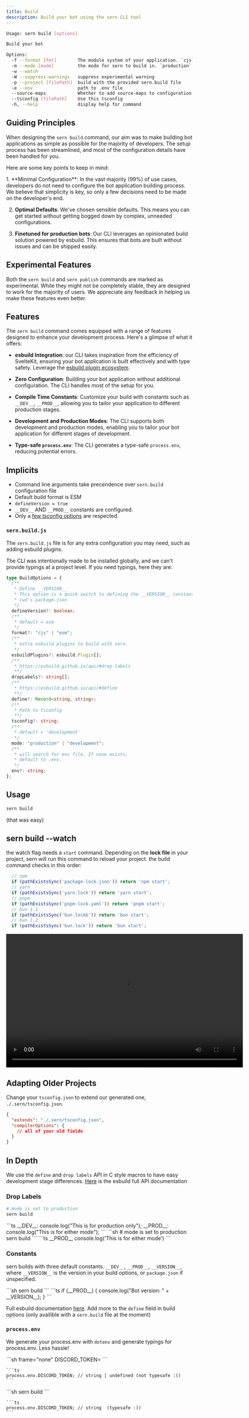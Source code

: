 ```yaml
---
title: Build
description: Build your bot using the sern CLI tool
---
```


```sh
Usage: sern build [options]

Build your bot

Options:
  -f --format [fmt]        The module system of your application. `cjs` or `esm` (default: "esm")
  -m --mode [mode]         the mode for sern to build in. `production` or `development` (default: "development")
  -w --watch
  -W --suppress-warnings   suppress experimental warning
  -p --project [filePath]  build with the provided sern.build file
  -e --env                 path to .env file
  --source-maps            Whether to add source-maps to configuration (default: false)
  --tsconfig [filePath]    Use this tsconfig
  -h, --help               display help for command
```

## Guiding Principles

When designing the `sern build` command, our aim was to make building bot applications as simple as possible for the majority of developers. The setup process has been streamlined, and most of the configuration details have been handled for you.

Here are some key points to keep in mind:


<Steps>
1. **Minimal Configuration**: In the vast majority (99%) of use cases, developers do not need to configure the bot application building process. We believe that simplicity is key, so only a few decisions need to be made on the developer's end.

2. **Optimal Defaults**: We've chosen sensible defaults. This means you can get started without getting bogged down by complex, unneeded configurations.

3. **Finetuned for production bots**: Our CLI leverages an opinionated build solution powered by esbuild. This ensures that bots are built without issues and can be shipped easily.
</Steps>

## Experimental Features

Both the `sern build` and `sern publish` commands are marked as experimental. While they might not be completely stable, they are designed to work for the majority of users. We appreciate any feedback in helping us make these features even better.

## Features

The `sern build` command comes equipped with a range of features designed to enhance your development process. Here's a glimpse of what it offers:

- **esbuild Integration**: our CLI takes inspiration from the efficiency of SvelteKit, ensuring your bot application is built effectively and with type safety. Leverage the [esbuild plugin ecosystem](https://github.com/esbuild/community-plugins).

- **Zero Configuration**: Building your bot application without additional configuration. The CLI handles most of the setup for you.

- **Compile Time Constants**: Customize your build with constants such as `__DEV__`, `__PROD__`, allowing you to tailor your application to different production stages.

- **Development and Production Modes**: The CLI supports both development and production modes, enabling you to tailor your bot application for different stages of development.

- **Type-safe `process.env`**: The CLI generates a type-safe `process.env`, reducing potential errors.

## Implicits

- Command line arguments take precendence over `sern.build` configuration file
- Default build format is ESM
- `defineVersion = true`
- `__DEV__` AND `__PROD__` constants are configured.
- Only a [few tsconfig options](https://esbuild.github.io/content-types/#tsconfig-json) are respected.

### `sern.build.js`

The `sern.build.js` file is for any extra configuration you may need, such as adding esbuild plugins.

The CLI was intentionally made to be installed globally, and we can't provide typings at a project level. If you need typings, here they are:

```ts
type BuildOptions = {
  /**
   * Define __VERSION__
   * This option is a quick switch to defining the __VERSION__ constant which will be a string of the version provided in
   * cwd's package.json
   */
  defineVersion?: boolean;
  /**
   * default = esm
   */
  format?: "cjs" | "esm";
  /**
   * extra esbuild plugins to build with sern.
   */
  esbuildPlugins?: esbuild.Plugin[];
  /**
   * https://esbuild.github.io/api/#drop-labels
   **/
  dropLabels?: string[];
  /**
   * https://esbuild.github.io/api/#define
   **/
  define?: Record<string, string>;
  /**
   * Path to tsconfig
   **/
  tsconfig?: string;
  /**
   * default = 'development'
   */
  mode: "production" | "development";
  /**
   * will search for env file. If none exists,
   * default to .env.
   */
  env?: string;
};
```

## Usage

```sh
sern build
```

(that was easy)

## sern build --watch 

the watch flag needs a `start` command. Depending on the **lock file** in your project, sern will run this command to reload your project. the build command checks in this order:
```js
  // npm
  if (pathExistsSync('package-lock.json')) return 'npm start';
  // yarn
  if (pathExistsSync('yarn.lock')) return 'yarn start';
  // pnpm
  if (pathExistsSync('pnpm-lock.yaml')) return 'pnpm start';
  // bun 1.1
  if (pathExistsSync('bun.lockb')) return 'bun start';
  // bun 1.2
  if (pathExistsSync('bun.lock')) return 'bun start';
```



<video width="640" height="360" src="blob:/assets/docs/watch-example2.mp4" controls type="video/mp4">
    <source src={VideoUrl} webkit-playsinline="" type="video/mp4"> </source>
</video>


## Adapting Older Projects

Change your `tsconfig.json` to extend our generated one, `./.sern/tsconfig.json`.

```json {2}
{
  "extends": "./.sern/tsconfig.json",
  "compilerOptions": {
    // all of your old fields
  }
}
```

## In Depth

We use the `define` and `drop labels` API in C style macros to have easy development stage differences. [Here](https://esbuild.github.io/api/#drop-labels) is the esbuild full API documentation

### Drop Labels

```sh
# mode is set to production
sern build
```


<Tabs>
  <TabItem value="input" label="Input">
    ```ts
    __DEV__: console.log("This is for production only");
    __PROD__: console.log("This is for either mode");
    ```
  </TabItem>
  <TabItem value="sh" label="Running build for production">
    ```sh
    # mode is set to production
    sern build
    ```
  </TabItem>
  <TabItem value="output" label="Output">
    ```ts
    __PROD__ console.log('This is for either mode')
    ```
  </TabItem>
</Tabs>

### Constants

sern builds with three default constants. `__DEV__`, `__PROD__`, `__VERSION__`, where `__VERSION__` is the version in your build options, or `package.json` if unspecified.

<Tabs>
  <TabItem value="input" label="Preprocess">
    ```sh
    sern build
    ```
  </TabItem>
  <TabItem value="sh" label="Constants available and typesafe!">
    ```ts
    if (__PROD__) {
      console.log("Bot version: " + __VERSION__);
    }
    ```
  </TabItem>
</Tabs>

Full esbuild documentation [here](https://esbuild.github.io/api/#define). Add more to the `define` field in build options (only availible with a `sern.build` file at the moment)

### `process.env`

We generate your process.env with `dotenv` and generate typings for process.env. Less hassle!

<Tabs>
  <TabItem value="input" label=".env">
    ```sh frame="none"
    DISCORD_TOKEN=<your token>
    ```

    ```ts
    process.env.DISCORD_TOKEN; // string | undefined (not typesafe :()
    ```
  </TabItem>

  <TabItem value="sh" label="sern build">
    ```sh
    sern build
    ```

    ```ts
    process.env.DISCORD_TOKEN; // string  (typesafe :))
    ```
  </TabItem>
</Tabs>
